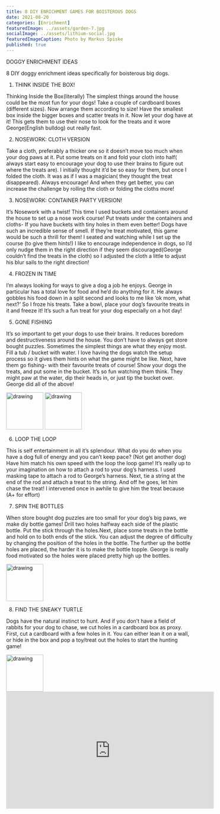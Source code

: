 ```yaml
---
title: 8 DIY ENRICHMENT GAMES FOR BOISTEROUS DOGS
date: 2021-08-20
categories: [Enrichment]
featuredImage: ../assets/garden-7.jpg
socialImage: ../assets/lithium-social.jpg
featuredImageCaption: Photo by Markus Spiske
published: true
---
```


DOGGY ENRICHMENT IDEAS

8 DIY doggy enrichment ideas specifically for boisterous big dogs. 

1. THINK INSIDE THE BOX!

Thinking Inside the Box(literally) 
The simplest things around the house could be the most fun for your dogs! Take a couple of cardboard boxes (different sizes). Now arrange them according to size! Have the smallest box inside the bigger boxes and  scatter treats in it. Now let your dog have at it! This gets them to use their nose to look for the treats and it wore George(English bulldog) out really fast. 

2. NOSEWORK: CLOTH VERSION 

Take a cloth, preferably a thicker one so it doesn’t move too much when your dog paws at it. Put some treats on it and fold your cloth into half( always start easy to encourage your dog to use their brains to figure out where the treats are). I initially thought it’d be so easy for them, but once I folded the cloth. It was as if I was a magician( they thought the treat disappeared). Always encourage! And when they get better, you can increase the challenge by rolling the cloth or folding the cloths more! 

3. NOSEWORK: CONTAINER PARTY VERSION!

It’s Nosework with a twist! This time I used buckets and containers around the house to set up a nose work course! Put treats under the containers and cloths- If you have buckets with tiny holes in them even better! Dogs have such an incredible sense of smell. If they’re treat motivated, this game would be such a thrill for them! I seated and watching while I set up the course (to give them hints!) I like to encourage independence in dogs, so I’d only nudge them in the right direction if they seem discouraged(George couldn’t find the treats in the cloth) so I adjusted the cloth a little to adjust his blur sails to the right direction!

4. FROZEN IN TIME 

I’m always looking for ways to give a dog a job he enjoys. George in particular has a total love for food and he’d do anything for it. He always gobbles his food down in a split second and looks to me like ’ok mom, what next?’ So I froze his treats. Take a bowl, place your dog’s favourite treats in it and freeze it! It’s such a fun treat for your dog especially on a hot day!

5. GONE FISHING 

It’s so important to get your dogs to use their brains. It reduces boredom and destructiveness around the house. You don’t have to always get store bought puzzles. Sometimes the simplest things are what they enjoy most. Fill a tub / bucket with water. I love having the dogs watch the setup process so it gives them hints on what the game might be like. Next, have them go fishing- with their favourite treats of course! Show your dogs the treats, and put some in the bucket. It’s so fun watching them think. They might paw at the water, dip their heads in, or just tip the bucket over. George did all of the above!

<img src="../assets/gonefishing1.png" alt="drawing" style="width:100px"/>

<img src="../assets/gonefishing2.png" alt="drawing" style="width:100px"/>


6. LOOP THE LOOP

This is self entertainment in all it’s splendour. What do you do when you have a dog full of energy and you can’t keep pace? (Not get another dog) Have him match his own speed with the loop the loop game! It’s really up to your imagination on how to attach a rod to your dog’s harness. I used masking tape to attach a rod to George’s harness. Next, tie a string at the end of the rod and attach a treat to the string. And off he goes, let him chase the treat! I intervened once in awhile to give him the treat because (A+ for effort)

7. SPIN THE BOTTLES 

When store bought dog puzzles are too small for your dog’s big paws, we make diy bottle games! Drill two holes halfway each side of the plastic bottle. Put the stick through the holes.Next, place some treats in the bottle and hold on to both ends of the stick. You can adjust the degree of difficulty by changing the position of the holes in the bottle. The further up the bottle holes are placed, the harder it is to make the bottle topple. George is really food motivated so the holes were placed pretty high up the bottles. 


<img src="../assets/bottle.jpg" alt="drawing" style="width:100px"/>


8. FIND THE SNEAKY TURTLE 

Dogs have the natural instinct to hunt. And if you don’t have a field of rabbits for your dog to chase, we cut holes in a cardboard box as proxy. First, cut a cardboard with a few holes in it. You can either lean it on a wall, or hide in the box and pop a toy/treat out the holes to start the hunting game! 

<img src="../assets/cardboard.jpg" alt="drawing" style="width:100px"/>

<iframe width="560" height="315" src="https://www.youtube.com/embed/QpxjU5_GPa4" title="YouTube video player" frameborder="0" allow="accelerometer; autoplay; clipboard-write; encrypted-media; gyroscope; picture-in-picture" allowfullscreen></iframe>








